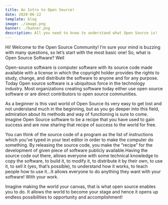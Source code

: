 ```yaml
---
title: An Intro to Open Source!
date: 2020-06-22
template: blog
image: ./image.png
banner: ./banner.png
description: All you need to know to understand what Open Source is!
---
```


Hi! Welcome to the Open Source Community! I’m sure your mind is buzzing with many questions, so let’s start with the most basic one! So, what is Open Source Software? Well

Open-source software is computer software with its source code made available with a license in which the copyright holder provides the rights to study, change, and distribute the software to anyone and for any purpose. Today Open source software is a ubiquitous force in the technology industry. Most organizations creating software today either use open source software or are direct contributors to open source communities.

As a beginner is this vast world of Open Source its very easy to get lost and not understand much in the beginning, but as you go deeper into this field, admiration about its methods and way of functioning is sure to come. Imagine Open Source software to be a recipe that you have used to gain success and are now sharing that recipe of success to the world for free.

You can think of the source code of a program as the list of instructions which you’ve typed in your text editor in order to make the computer do something. By releasing the source code, you make the “recipe” for the development of given piece of software publicly available.Having the source code out there, allows everyone with some technical knowledge to copy the software, to build it, to modify it, to distribute it by their own, to use it, to sell it (yes, that’s possible), to understand how it works, to teach people how to use it…It allows everyone to do anything they want with your software! With your work.

Imagine making the world your canvas, that is what open source enables you to do. It allows the world to become your stage and hence it opens up endless possibilities to opportunity and accomplishment!
